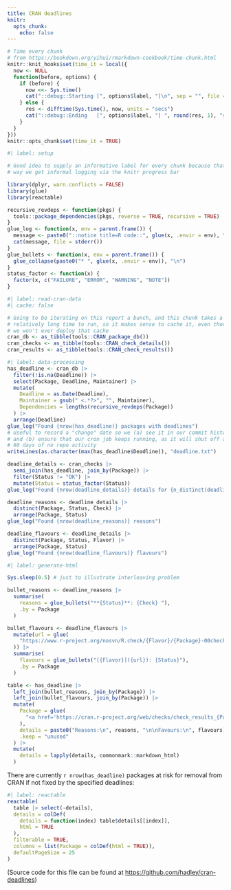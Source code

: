 ```yaml
---
title: CRAN deadlines
knitr:
  opts_chunk: 
    echo: false
---
```


```r
# Time every chunk
# from https://bookdown.org/yihui/rmarkdown-cookbook/time-chunk.html
knitr::knit_hooks$set(time_it = local({
  now <- NULL
  function(before, options) { 
    if (before) {
      now <<- Sys.time()
      cat("::debug::Starting [", options$label, "]\n", sep = "", file = stderr())
    } else {
      res <- difftime(Sys.time(), now, units = "secs")
      cat("::debug::Ending   [", options$label, "] ", round(res, 1), "s\n", sep = "", file = stderr())
    }
  }
}))
knitr::opts_chunk$set(time_it = TRUE)
```

```r
#| label: setup

# Good idea to supply an informative label for every chunk because that
# way we get informal logging via the knitr progress bar

library(dplyr, warn.conflicts = FALSE)
library(glue)
library(reactable)

recursive_revdeps <- function(pkgs) {
  tools::package_dependencies(pkgs, reverse = TRUE, recursive = TRUE)
}
glue_log <- function(x, env = parent.frame()) {
  message <- paste0("::notice title=R code::", glue(x, .envir = env), "\n")
  cat(message, file = stderr())
}
glue_bullets <- function(x, env = parent.frame()) {
  glue_collapse(paste0("* ", glue(x, .envir = env)), "\n")
}
status_factor <- function(x) {
  factor(x, c("FAILURE", "ERROR", "WARNING", "NOTE"))
}
```

```r
#| label: read-cran-data
#| cache: false

# Going to be iterating on this report a bunch, and this chunk takes a 
# relatively long time to run, so it makes sense to cache it, even though
# we won't ever deploy that cache
cran_db <- as_tibble(tools::CRAN_package_db())
cran_checks <- as_tibble(tools::CRAN_check_details())
cran_results <- as_tibble(tools::CRAN_check_results())
```

```r
#| label: data-processing
has_deadline <- cran_db |> 
  filter(!is.na(Deadline)) |> 
  select(Package, Deadline, Maintainer) |> 
  mutate(
    Deadline = as.Date(Deadline),
    Maintainer = gsub(" <.*?>", "", Maintainer),
    Dependencies = lengths(recursive_revdeps(Package))
  ) |>
  arrange(Deadline)
glue_log("Found {nrow(has_deadline)} packages with deadlines")
# Useful to record a "change" date so we (a) see it in our commit history
# and (b) ensure that our cron job keeps running, as it will shut off after
# 60 days of no repo activity
writeLines(as.character(max(has_deadline$Deadline)), "deadline.txt")

deadline_details <- cran_checks |>
  semi_join(has_deadline, join_by(Package)) |>
  filter(Status != "OK") |>
  mutate(Status = status_factor(Status))
glue_log("Found {nrow(deadline_details)} details for {n_distinct(deadline_details$Package)} packages")

deadline_reasons <- deadline_details |>
  distinct(Package, Status, Check) |>
  arrange(Package, Status)
glue_log("Found {nrow(deadline_reasons)} reasons")

deadline_flavours <- deadline_details |>
  distinct(Package, Status, Flavor) |>
  arrange(Package, Status)
glue_log("Found {nrow(deadline_flavours)} flavours")
```

```r
#| label: generate-html

Sys.sleep(0.5) # just to illustrate interleaving problem

bullet_reasons <- deadline_reasons |> 
  summarise(
    reasons = glue_bullets("**{Status}**: {Check} "),
    .by = Package
  )

bullet_flavours <- deadline_flavours |> 
  mutate(url = glue(
    "https://www.r-project.org/nosvn/R.check/{Flavor}/{Package}-00check.html"
  )) |>
  summarise(
    flavours = glue_bullets("[{Flavor}]({url}): {Status}"),
    .by = Package
  )

table <- has_deadline |>
  left_join(bullet_reasons, join_by(Package)) |>
  left_join(bullet_flavours, join_by(Package)) |>
  mutate(
    Package = glue(
      "<a href='https://cran.r-project.org/web/checks/check_results_{Package}.html'>{Package}</a>"
    ),
    details = paste0("Reasons:\n", reasons, "\n\nFavours:\n", flavours),
    .keep = "unused"
  ) |>
  mutate(
    details = lapply(details, commonmark::markdown_html) 
  )
```

There are currently `r nrow(has_deadline)` packages at risk for removal from CRAN if not fixed by the specified deadlines:

```r
#| label: reactable
reactable(
  table |> select(-details),
  details = colDef(
    details = function(index) table$details[[index]],
    html = TRUE
  ),
  filterable = TRUE, 
  columns = list(Package = colDef(html = TRUE)),
  defaultPageSize = 25
)
```

(Source code for this file can be found at <https://github.com/hadley/cran-deadlines>)
